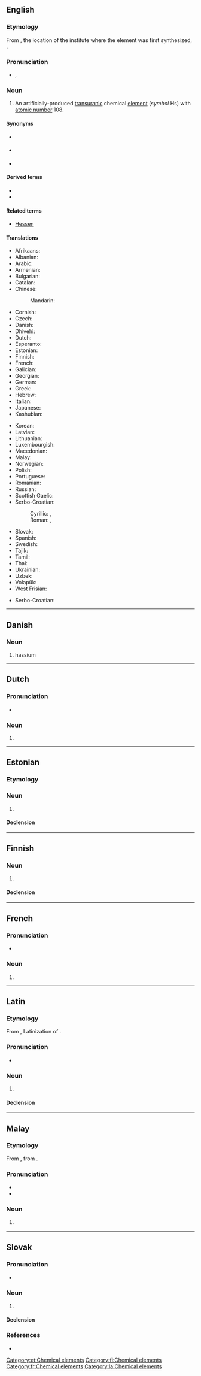 {{also|Hassium}}
==English==
{{elements|en|Hs|bohrium|Bh|meitnerium|Mt}}

===Etymology===
From {{etyl|la|en}} {{m|la|Hassia||[[Hesse]]}}, the location of the institute where the element was first synthesized, {{suffix|en||ium}}.

===Pronunciation===
* {{enPR|hăs'ēəm}}, {{IPA|en|/ˈhæsiəm/}}

===Noun===
{{en-noun|-}}
{{wikipedia}}

# An artificially-produced [[transuranic]] chemical [[element]] (''symbol'' Hs) with [[atomic number]] 108.

====Synonyms====
* {{l|en|eka-osmium}} {{qualifier|used before the element was discovered}}
* {{l|en|hahnium}} {{qualifier|a name proposed by the [[w:IUPAC|IUPAC]], but rejected; see also {{m|en|dubnium}}}}
* {{l|en|unniloctium}} {{qualifier|used before the element was officially named}}

====Derived terms====
* {{l|en|hassium-270}}
* {{l|en|hassate}}

====Related terms====
* [[w:Hessen|Hessen]]

====Translations====
{{trans-top|chemical element with atomic number 108}}
* Afrikaans: {{t+|af|hassium}}
* Albanian: {{t|sq|hasium}}
* Arabic: {{t|ar|هَسْيُوم|m|tr=hasyum}}
* Armenian: {{t|hy|հասիում}}
* Bulgarian: {{t|bg|ха́сий|m}}
* Catalan: {{t+|ca|hassi|m}}
* Chinese:
*: Mandarin: {{t+|cmn|𨭆|tr=hēi}}
* Cornish: {{t|kw|hassyum}}
* Czech: {{t+|cs|hassium|n}}
* Danish: {{t+|da|hassium|n}}
* Dhivehi: {{t-needed|dv}}
* Dutch: {{t+|nl|hassium|n}}
* Esperanto: {{t+|eo|hasio}}
* Estonian: {{t+|et|hassium}}
* Finnish: {{t+|fi|hassium}}
* French: {{t+|fr|hassium|m}}
* Galician: {{t+|gl|hassio}}
* Georgian: {{t|ka|ჰასიუმი}}
* German: {{t+|de|Hassium|n}}
* Greek: {{t+|el|χάσιο|n}}
* Hebrew: {{t|he|הסיום|tr=hesyum}}
* Italian: {{t+|it|hassio|m}}
* Japanese: {{t+|ja|ハッシウム|tr=hasshiumu}}
* Kashubian: {{t|csb|has}}
{{trans-mid}}
* Korean: {{t+|ko|하슘}}
* Latvian: {{t|lv|hasijs|m}}
* Lithuanian: {{t+|lt|hasis}}
* Luxembourgish: {{t|lb|Hassium}}
* Macedonian: {{t|mk|хасиум|m}}
* Malay: {{t|ms|hassium}}
* Norwegian: {{t|no|hassium}}
* Polish: {{t+|pl|has|m}}
* Portuguese: {{t+|pt|hássio|m}}
* Romanian: {{t+|ro|hassiu|n}}
* Russian: {{t+|ru|ха́ссий|m}}
* Scottish Gaelic: {{t|gd|haisiam}}
* Serbo-Croatian:
*: Cyrillic: {{t|sh|хасиj|m|sc=Cyrl}}, {{t|sh|хасиjум|m|sc=Cyrl}}
*: Roman: {{t|sh|hasij|m}}, {{t|sh|hasijum|m}}
* Slovak: {{t|sk|hassium|n}}
* Spanish: {{t+|es|hasio|m}}
* Swedish: {{t+|sv|hassium}}
* Tajik: {{t|tg|ҳассий}}
* Tamil: {{t|ta|ஹஸ்ஸியம்}}
* Thai: {{t|th|แฮลเชียม|tr=haessiam}}
* Ukrainian: {{t|uk|га́сій|m}}
* Uzbek: {{t|uz|xassiy}}
* Volapük: {{t|vo|hasin}}
* West Frisian: {{t|fy|hassium}}
{{trans-bottom}}

{{checktrans-top}}
* Serbo-Croatian: {{t-check|sh|hassij}}
{{trans-mid}}
{{trans-bottom}}

----

==Danish==

===Noun===
{{da-noun}}

# hassium

----

==Dutch==
{{wikipedia|lang=nl}}
{{elements|nl|Hs|bohrium|Bh|meitnerium|Mt}}

===Pronunciation===
* {{audio|nl|Nl-hassium.ogg|Audio}}

===Noun===
{{nl-noun|n|-|-}}

# {{l|en|hassium}}

----

==Estonian==

===Etymology===
{{rfe|et}}

===Noun===
{{et-noun|hassiumi|hassiumi|par2=hassiumit}}

# {{l|en|hassium}}

====Declension====
{{et-decl-seminar|hassium}}
{{et-decl-õpik|n=sg|hassium|i}}

[[Category:et:Chemical elements]]

----

==Finnish==
{{wikipedia|lang=fi}}

===Noun===
{{fi-noun}}

# {{l|en|hassium}}

====Declension====
{{fi-decl-risti|hassium|||a|i=0}}

[[Category:fi:Chemical elements]]

----

==French==

===Pronunciation===
* {{fr-asph}} {{fr-IPA}}

===Noun===
{{fr-noun|m}}

# {{l|en|hassium}}

[[Category:fr:Chemical elements]]

----

==Latin==
{{wikipedia|lang=la}}
===Etymology===
From {{m|la|Hassias}}, Latinization of {{der|la|de|Hesse}}.
===Pronunciation===
* {{la-IPA|hassium}}

===Noun===
{{la-noun|hassium<2.-ium>}}

# {{l|en|hassium}}

====Declension====
{{la-ndecl|hassium<2.-ium>}}

[[Category:la:Chemical elements]]

----

==Malay==
{{wikipedia|lang=ms}}
{{elements|ms|Hs|bohrium|Bh|meitnerium|Mt}}

===Etymology===
From {{etyl|en|ms}} {{m|en|hassium}}, from {{etyl|la|ms}}.

===Pronunciation===
* {{IPA|ms|[hasiom]|[hasiəm]|[hɛsiəm]}}
* {{rhymes|ms|iom|jom|om}}

===Noun===
{{head|ms|noun}}

# {{l|en|hassium}} {{gloss|chemical element}}

----

==Slovak==
{{elements|sk|Hs|bohrium|Bh|meitnerium|Mt}}

===Pronunciation===
* {{IPA|sk|/ˈɦasium/}}

===Noun===
{{sk-noun|g=n|gen=hassia|decl=mesto}}

# {{l|en|hassium}} {{gloss|element}}

====Declension====
{{sk-decl-noun-sg|hassium|hassia|hassiu|hassium|hassiu|hassiom}}

===References===
* {{R:SDK}}